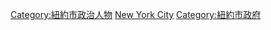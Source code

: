 {{Catnav|頁面分類|人类社会|政治|政治人物|市長}}
{{Catnav|頁面分類|人类社会|城市|市長}}
{{Catnav|頁面分類|人类社会|人物|職業|市長}}
{{Catnav|頁面分類|人物|職業|市長}}
{{Catnav|頁面分類|人物|各職業人物|政治人物|市長}}
{{Commonscat|Mayors of New York City}}

[[Category:紐約市政治人物|Category:紐約市政治人物]]
[[Category:美國市長|New York City]]
[[Category:紐約市政府|Category:紐約市政府]]